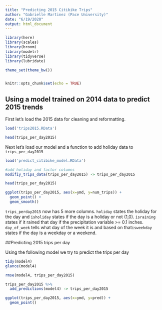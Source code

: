 ```yaml
---
title: "Predicting 2015 Citibike Trips"
author: "Gabrielle Martinez (Pace University)"
date: "6/19/2020"
output: html_document
---
```


```r
library(here)
library(scales)
library(broom)
library(modelr)
library(tidyverse)
library(lubridate)

theme_set(theme_bw())


knitr::opts_chunk$set(echo = TRUE)
```

## Using a model trained on 2014 data to predict 2015 trends

First let's load the 2015 data for cleaning and reformatting. 

```r

load('trips2015.RData')

head(trips_per_day2015)

```

Next let's load our model and a function to add holiday data to `trips_per_day2015`

```r

load('predict_citibike_model.RData')

#add holiday and factor columns
modifiy_trips_data(trips_per_day2015) -> trips_per_day2015

head(trips_per_day2015)

ggplot(trips_per_day2015, aes(x=ymd, y=num_trips)) +
  geom_point() +
  geom_smooth()

```
`trips_perday2015` now has 5 more columns. `holiday` states the holiday for the day and `isholiday` states if the day is a holiday or not (1,0). `israining` states if it rained that day if the precipitation variable >= 0.1 inches. `day_of_week` tells what day of the week it is and based on that`isweekday` states if the day is a weekday or a weekend. 


##Predicting 2015 trips per day

Using the following model we try to predict the trips per day 

```r

tidy(model4)
glance(model4)

rmse(model4, trips_per_day2015)

trips_per_day2015 %>%
  add_predictions(model4) -> trips_per_day2015

ggplot(trips_per_day2015, aes(x=ymd, y=pred)) +
  geom_point()


```








